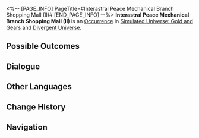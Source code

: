 <%-- [PAGE_INFO]
PageTitle=#Interastral Peace Mechanical Branch Shopping Mall (II)#
[END_PAGE_INFO] --%>
{{Stub}}
{{Simulated Universe Event Infobox
|id            = 20801
|title         = 
|image         = Occurrence IPC.png
|domains_su    = 
|domains_swarm = 
|domains_gng   = Unknown
|domains_du    = Unknown
|domains_und   = 
|requirements  = 
|prev          = 
|next          = 
|characters    = 
|factions      = 
|order         = 016
|order_du      = 086
}}
'''Interastral Peace Mechanical Branch Shopping Mall (II)''' is an [[Divergent Universe/Occurrence|Occurrence]] in [[Simulated Universe: Gold and Gears]] and [[Divergent Universe]].

==Possible Outcomes==
{{Possible Outcomes
|choice_1 = Level up your Cognition.
|result_1 = Level up Ambergris Cheese, Casket of Inaccuracy, and Fruit of the Alien Tree.
|path_1   = Erudition
|modes_1  = gng

|choice_2 = Level up Ambergris Cheese.
|result_2 = Lose the Curio "Ambergris Cheese." Obtain the Curio "King of Sponges."

|choice_3 = Level up Casket of Inaccuracy.
|result_3 = Curio Lost: Casket of Inaccuracy. Curio Obtained: Indecipherable Box.

|choice_4 = Level up Fruit of the Alien Tree.
|result_4 = Curio Lost: Fruit of the Alien Tree. Curio Obtained: Rotting Fruit of the Alien Tree.

}}
<!--
==Gameplay Notes==
* 
-->
==Dialogue==
{{Dialogue Start}}
:{{tx}}
{{Dialogue End}}

==Other Languages==
{{Other Languages
|en   = Interastral Peace Mechanical Branch Shopping Mall (II)
|zhs  = 星际和平机械分部商城（其二）
|zht  = 星際和平機械分部商城（其二）
|ja   = スターピースショッピングセンター・{{Rubi|機械支部|きかいしぶ}}（その2）
|ko   = 스타피스 기계 지점 상점 (2)
|es   = Centro comercial mecánico de la Paz Interastral (II)
|fr   = Centre commerciale mécanique de la Paix Interastrale (II)
|ru   = Торговый дом Механического филиала Межзвёздного мира II
|th   = ห้างจักรกลสันติภาพแห่งดวงดาวสาขาย่อย (2)
|vi   = Cửa Hàng Chi Nhánh Máy Móc Hành Tinh Hòa Bình 2
|de   = Interastrales Friedens-Einkaufszentrum – Mechanische Filiale (Teil 2)
|id   = Mall Interastral Peace Cabang Mekanik (2)
|pt   = Shopping da Filial Mecânica da Paz Interastral (II)
}}

==Change History==
{{Change History|1.6}}

==Navigation==
{{Occurrence Navbox}}